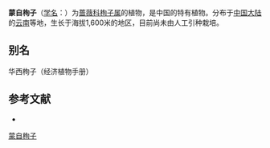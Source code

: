 {{Speciesbox
| name = 蒙自栒子
| status = 
| status_system = 
| image =
| genus = Cotoneaster
| species = harrovianus
| authority = Wils.
}}

'''蒙自栒子'''（[[学名|学名]]：{{lang|la|''Cotoneaster harrovianus''}}）为[[蔷薇科|蔷薇科]][[栒子属|栒子属]]的植物，是中国的特有植物。分布于[[中国大陆|中国大陆]]的[[云南|云南]]等地，生长于海拔1,600米的地区，目前尚未由人工引种栽培。

== 别名 ==
华西栒子（经济植物手册）

== 参考文献 ==
<div class="references-small">
* {{cite web| url =http://www.bioinfo.cn/db05/KmzwSpecies.php?action=view&id=18973| title =蒙自栒子| work =《中国高等植物数据库全库》| publisher =中国科学院微生物研究所| author =昆明植物研究所| accessdate =2009-02-25| deadurl =yes| archiveurl =https://web.archive.org/web/20160305070029/http://www.bioinfo.cn/db05/KmzwSpecies.php?action=view&id=18973| archivedate =2016-03-05}}
</div>
{{Taxonbar|from=Q15228500}}

[[Category:栒子属|蒙自栒子]]


{{植物小作品}}